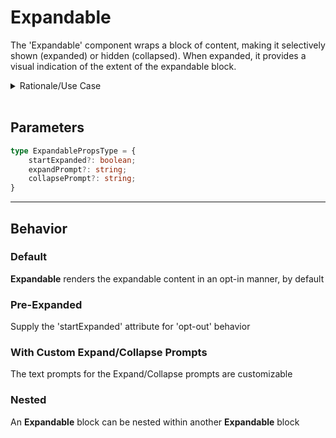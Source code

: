 
<Meta of={ExpandableStories} />

# Expandable
The 'Expandable' component wraps a block of content, making it
selectively shown (expanded) or hidden (collapsed). When expanded, it
provides a visual indication of the extent of the expandable block.

<details>
<summary>Rationale/Use Case</summary>

>    The Docusaurus default styling for the &lt;details&gt; block uses the
>    same styling as admonitions and alerts, _i.e._ a bright, colored
>    border which separates the content from the rest of the text.
>
>    The **Expandable** component is for content that you want to
>    present to the user in an opt-in (or opt-out) manner, without also
>    removing it from the normal flow of content or unduly highlighting it.
</details>

<br/>

## Parameters
```typescript
type ExpandablePropsType = {
    startExpanded?: boolean;
    expandPrompt?: string;
    collapsePrompt?: string;
}
```

---

## Behavior
### Default
**Expandable** renders the expandable content in an opt-in manner, by default
<Canvas of={ExpandableStories.Default} />

### Pre-Expanded
Supply the 'startExpanded' attribute for 'opt-out' behavior
<Canvas of={ExpandableStories.PreExpanded} />

### With Custom Expand/Collapse Prompts
The text prompts for the Expand/Collapse prompts are customizable
<Canvas of={ExpandableStories.CustomExpandCollapsePrompt} />

### Nested
An **Expandable** block can be nested within another **Expandable** block
<Canvas of={ExpandableStories.Nested} />